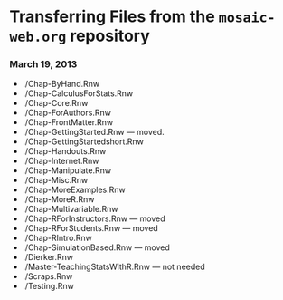 Transferring Files from the `mosaic-web.org` repository
========================================================

### March 19, 2013

* ./Chap-ByHand.Rnw
* ./Chap-CalculusForStats.Rnw
* ./Chap-Core.Rnw
* ./Chap-ForAuthors.Rnw
* ./Chap-FrontMatter.Rnw
* ./Chap-GettingStarted.Rnw --- moved.
* ./Chap-GettingStartedshort.Rnw
* ./Chap-Handouts.Rnw
* ./Chap-Internet.Rnw
* ./Chap-Manipulate.Rnw
* ./Chap-Misc.Rnw
* ./Chap-MoreExamples.Rnw
* ./Chap-MoreR.Rnw
* ./Chap-Multivariable.Rnw
* ./Chap-RForInstructors.Rnw --- moved
* ./Chap-RForStudents.Rnw --- moved
* ./Chap-RIntro.Rnw
* ./Chap-SimulationBased.Rnw --- moved
* ./Dierker.Rnw
* ./Master-TeachingStatsWithR.Rnw --- not needed
* ./Scraps.Rnw
* ./Testing.Rnw



